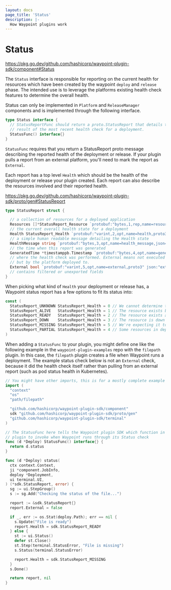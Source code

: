 ```yaml
---
layout: docs
page_title: 'Status'
description: |-
  How Waypoint plugins work
---
```


# Status

https://pkg.go.dev/github.com/hashicorp/waypoint-plugin-sdk/component#Status

The `Status` interface is responsible for reporting on the current health
for resources which have been created by the waypoint `deploy`
and `release` phase. The intended use is to leverage the platforms existing
health check features to determine the overall health.

Status can only be implemented in `Platform` and `ReleaseManager` components and is implemented through the following interface.

```go
type Status interface {
  // StatusReportFunc should return a proto.StatusReport that details the
  // result of the most recent health check for a deployment.
  StatusFunc() interface{}
}
```

`StatusFunc` requires that you return a StatusReport proto message describing
the reported health of the deployment or release. If your plugin pulls a report
from an external platform, you'll need to mark the report as `External`.

Each report has a top level `Health` which should be the health of the deployment
or release your plugin created. Each report can also describe the resources
involved and their reported health.

https://pkg.go.dev/github.com/hashicorp/waypoint-plugin-sdk/proto/gen#StatusReport

```go
type StatusReport struct {

  // a collection of resources for a deployed application
  Resources []*StatusReport_Resource `protobuf:"bytes,1,rep,name=resources,proto3" json:"resources,omitempty"`
  // the current overall health state for a deployment
  Health StatusReport_Health `protobuf:"varint,2,opt,name=health,proto3,enum=hashicorp.waypoint.sdk.StatusReport_Health" json:"health,omitempty"`
  // a simple human readable message detailing the Health state
  HealthMessage string `protobuf:"bytes,3,opt,name=health_message,json=healthMessage,proto3" json:"health_message,omitempty"`
  // the time when this report was generated
  GeneratedTime *timestamppb.Timestamp `protobuf:"bytes,4,opt,name=generated_time,json=generatedTime,proto3" json:"generated_time,omitempty"`
  // where the health check was performed. External means not executed by Waypoint,
  // but by the platform deployed to.
  External bool `protobuf:"varint,5,opt,name=external,proto3" json:"external,omitempty"`
  // contains filtered or unexported fields
}
```

When picking what kind of `Health` your deployment or release has, a Waypoint
status report has a few options to fit its status into:

```go
const (
  StatusReport_UNKNOWN StatusReport_Health = 0 // We cannot determine the status of the resource
  StatusReport_ALIVE   StatusReport_Health = 1 // The resource exists but might not be ready to handle requests
  StatusReport_READY   StatusReport_Health = 2 // The resource exists and is ready to handle requests
  StatusReport_DOWN    StatusReport_Health = 3 // The resource is down and not responding
  StatusReport_MISSING StatusReport_Health = 5 // We're expecting it to exist, but it does not.
  StatusReport_PARTIAL StatusReport_Health = 4 // Some resources in deployment are OK, others are not OK
)
```

When adding a `StatusFunc` to your plugin, you might define one like the following
example in the `waypoint-plugin-examples` repo with the `filepath` plugin. In
this case, the `filepath` plugin creates a file when Waypoint runs a deployment.
The example status check below is not an `External` check, because it did
the health check itself rather than pulling from an external report
(such as pod status health in Kubernetes).

```go
// You might have other imports, this is for a mostly complete example
import (
  "context"
  "os"
  "path/filepath"

  "github.com/hashicorp/waypoint-plugin-sdk/component"
  sdk "github.com/hashicorp/waypoint-plugin-sdk/proto/gen"
  "github.com/hashicorp/waypoint-plugin-sdk/terminal"
)

// The StatusFunc here tells the Waypoint plugin SDK which function in this
// plugin to invoke when Waypoint runs through its Status check
func (d *Deploy) StatusFunc() interface{} {
  return d.status
}

func (d *Deploy) status(
  ctx context.Context,
  ji *component.JobInfo,
  deploy *Deployment,
  ui terminal.UI,
) (*sdk.StatusReport, error) {
  sg := ui.StepGroup()
  s := sg.Add("Checking the status of the file...")

  report := &sdk.StatusReport{}
  report.External = false

  if _, err := os.Stat(deploy.Path); err == nil {
    s.Update("File is ready")
    report.Health = sdk.StatusReport_READY
  } else {
    st := ui.Status()
    defer st.Close()
    st.Step(terminal.StatusError, "File is missing")
    s.Status(terminal.StatusError)

    report.Health = sdk.StatusReport_MISSING
  }
  s.Done()

  return report, nil
}
```
